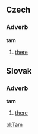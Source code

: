 == Czech ==
=== Adverb ===
'''tam'''
#[[there]]

== Slovak ==
=== Adverb ===
'''tam'''
#[[there]]

[[pl:Tam]]